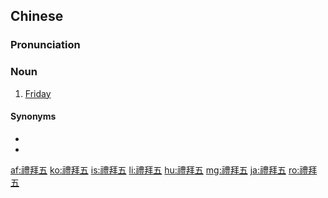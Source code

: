 {{also|礼拜五}}
==Chinese==
{{zh-forms|s=礼拜五|type=21}}

===Pronunciation===
{{zh-pron
|m=lǐbàiwǔ
|c=lai5 baai3 ng5
|cat=n
}}

===Noun===
{{zh-noun}}

# [[Friday]]

====Synonyms====
* {{zh-l|星期五}}
* {{zh-l|周五|tr=zhōuwǔ}}

{{zh-cat|Days of the week}}

[[af:禮拜五]]
[[ko:禮拜五]]
[[is:禮拜五]]
[[li:禮拜五]]
[[hu:禮拜五]]
[[mg:禮拜五]]
[[ja:禮拜五]]
[[ro:禮拜五]]